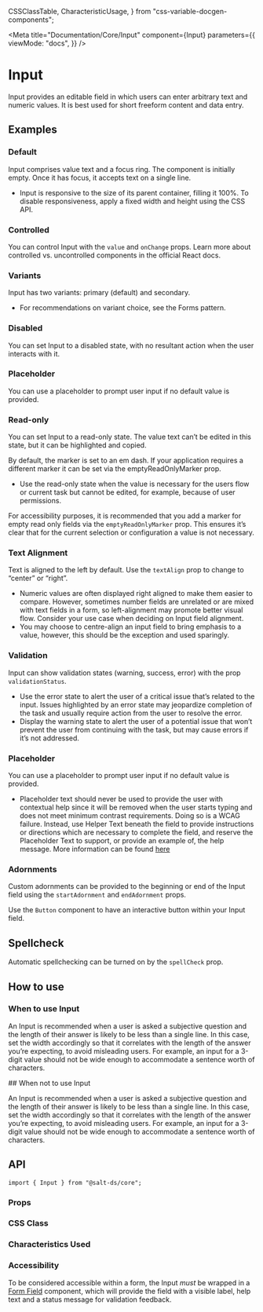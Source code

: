   CSSClassTable,
  CharacteristicUsage,
} from "css-variable-docgen-components";

<Meta
  title="Documentation/Core/Input"
  component={Input}
  parameters={{
    viewMode: "docs",
  }}
/>

# Input

Input provides an editable field in which users can enter arbitrary text and numeric values. It is best used for short freeform content and data entry.

<Canvas>
  <Story id="core-input--default" />
</Canvas>

## Examples

### Default

Input comprises value text and a focus ring. The component is initially empty. Once it has focus, it accepts text on a single line.

<Canvas>
  <Story id="core-input--default" />
</Canvas>

- Input is responsive to the size of its parent container, filling it 100%. To disable responsiveness, apply a fixed width and height using the CSS API.

### Controlled

You can control Input with the `value` and `onChange` props. Learn more about <Link href="https://react.dev/learn/sharing-state-between-components#controlled-and-uncontrolled-components">controlled vs. uncontrolled components</Link> in the official React docs.

<Canvas>
  <Story id="core-input--controlled" />
</Canvas>

### Variants

Input has two variants: primary (default) and secondary.

<Canvas>
  <Story id="core-input--variants" />
</Canvas>

- For recommendations on variant choice, see the Forms pattern.

### Disabled

You can set Input to a disabled state, with no resultant action when the user interacts with it.

<Canvas>
  <Story id="core-input--disabled" />
</Canvas>

### Placeholder

You can use a placeholder to prompt user input if no default value is provided.

<Canvas>
  <Story id="core-input--placeholder" />
</Canvas>

### Read-only

You can set Input to a read-only state. The value text can’t be edited in this state, but it can be highlighted and copied.

By default, the marker is set to an em dash. If your application requires a different marker it can be set via the emptyReadOnlyMarker prop.

<Canvas>
  <Story id="core-input--readonly" />
</Canvas>

- Use the read-only state when the value is necessary for the users flow or current task but cannot be edited, for example, because of user permissions.

For accessibility purposes, it is recommended that you add a marker for empty read only fields via the `emptyReadOnlyMarker` prop. This ensures it’s clear that for the current selection or configuration a value is not necessary.

<Canvas>
  <Story id="core-input--empty-readonly-marker" />
</Canvas>

### Text Alignment

Text is aligned to the left by default. Use the `textAlign` prop to change to “center” or “right”.

<Canvas>
  <Story id="core-input--text-alignment" />
</Canvas>

- Numeric values are often displayed right aligned to make them easier to compare. However, sometimes number fields are unrelated or are mixed with text fields in a form, so left-alignment may promote better visual flow. Consider your use case when deciding on Input field alignment.
- You may choose to centre-align an input field to bring emphasis to a value, however, this should be the exception and used sparingly.

### Validation

Input can show validation states (warning, success, error) with the prop `validationStatus`.

<Canvas>
  <Story id="core-input--validation" />
</Canvas>

- Use the error state to alert the user of a critical issue that’s related to the input. Issues highlighted by an error state may jeopardize completion of the task and usually require action from the user to resolve the error.
- Display the warning state to alert the user of a potential issue that won’t prevent the user from continuing with the task, but may cause errors if it’s not addressed.

### Placeholder

You can use a placeholder to prompt user input if no default value is provided.

<Canvas>
  <Story id="core-input--placeholder" />
</Canvas>

- Placeholder text should never be used to provide the user with contextual help since it will be removed when the user starts typing and does not meet minimum contrast requirements. Doing so is a WCAG failure. Instead, use Helper Text beneath the field to provide instructions or directions which are necessary to complete the field, and reserve the Placeholder Text to support, or provide an example of, the help message. More information can be found [here](https://www.w3.org/WAI/tutorials/forms/instructions/)

### Adornments

Custom adornments can be provided to the beginning or end of the Input field using the `startAdornment` and `endAdornment` props.

<Canvas>
  <Story id="core-input--with-static-adornments" />
</Canvas>

Use the `Button` component to have an interactive button within your Input field.

<Canvas>
  <Story id="core-input--with-button-adornment" />
</Canvas>

## Spellcheck

Automatic spellchecking can be turned on by the `spellCheck` prop.

<Canvas>
  <Story id="core-input--spellcheck" />
</Canvas>

## How to use

### When to use Input

An Input is recommended when a user is asked a subjective question and the length of their answer is likely to be less than a single line. In this case, set the width accordingly so that it correlates with the length of the answer you’re expecting, to avoid misleading users. For example, an input for a 3-digit value should not be wide enough to accommodate a sentence worth of characters.

## When not to use Input

An Input is recommended when a user is asked a subjective question and the length of their answer is likely to be less than a single line. In this case, set the width accordingly so that it correlates with the length of the answer you’re expecting, to avoid misleading users. For example, an input for a 3-digit value should not be wide enough to accommodate a sentence worth of characters.

## API

```
import { Input } from "@salt-ds/core";
```

### Props

<ArgsTable of={Input} />

### CSS Class

<CSSClassTable of={Input} />

### Characteristics Used

<CharacteristicUsage of={Input} />

### Accessibility

To be considered accessible within a form, the Input _must_ be wrapped in a [Form Field](?path=/docs/documentation-core-form-field--page) component, which will provide the field with a visible label, help text and a status message for validation feedback.

<HelpAndSupport />
